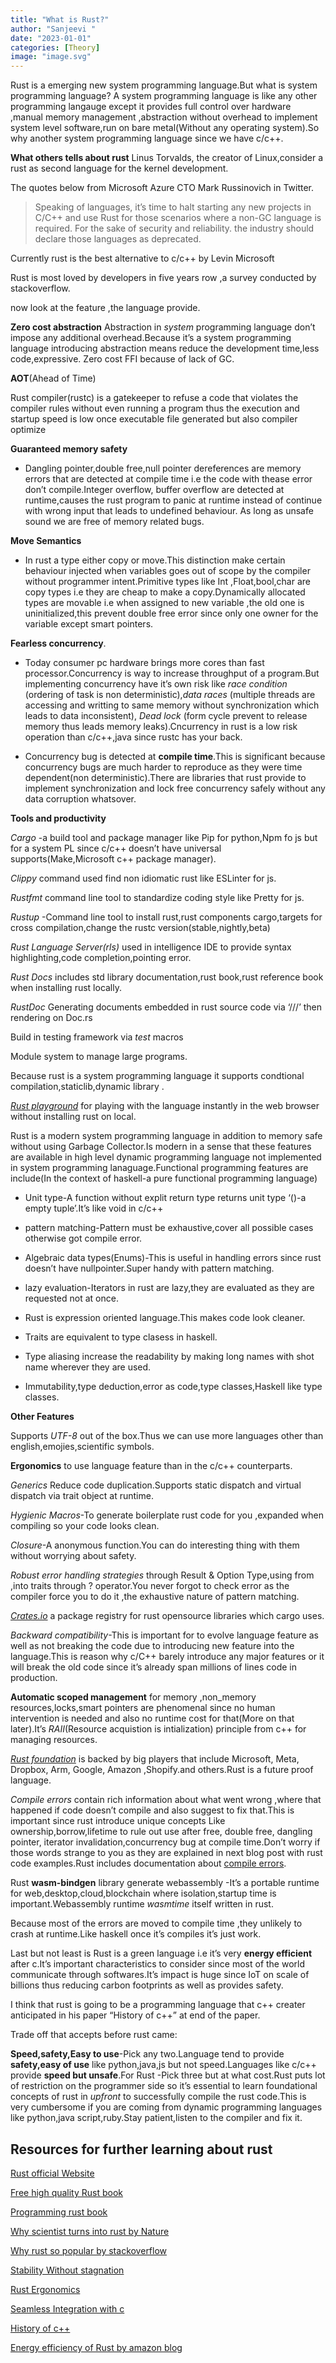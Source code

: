 ```yaml
---
title: "What is Rust?"
author: "Sanjeevi "
date: "2023-01-01"
categories: [Theory]
image: "image.svg"
---
```

Rust is a emerging new system programming language.But what is system programming language?
A system programming language is like any other programming langauge except it provides full control over hardware ,manual memory management ,abstraction without overhead to implement system level software,run on bare metal(Without any operating system).So why another system programming language since we have c/c++.

**What others tells about rust**
Linus Torvalds, the creator of Linux,consider a rust as second language for the kernel development.

The quotes below from Microsoft Azure CTO Mark Russinovich in Twitter.

> Speaking of languages, it's time to halt starting any new projects in C/C++ and use Rust for those scenarios where a non-GC language is required. For the sake of security and reliability. the industry should declare those languages as deprecated.


Currently rust is the best alternative to c/c++ by Levin Microsoft

Rust is most loved by developers in five years row ,a survey conducted by stackoverflow.

now look at the feature ,the language provide.

**Zero cost abstraction** 
 Abstraction in *system* programming language don't impose any additional overhead.Because it's a system programming language introducing abstraction means reduce the development time,less code,expressive.
 Zero cost FFI because of lack of GC.

**AOT**(Ahead of Time) 

Rust compiler(rustc) is a gatekeeper to refuse a code that violates the compiler rules without even running a program thus the execution and startup speed is low once executable file generated but also compiler optimize 

**Guaranteed memory safety**

- Dangling pointer,double free,null pointer dereferences are memory errors that are detected at compile time i.e the code with thease error don't compile.Integer overflow, buffer overflow are detected at runtime,causes the rust program to panic at runtime instead of continue with wrong input that leads to undefined behaviour.
As long as unsafe sound we are free of memory related bugs.

**Move Semantics**

- In rust a type either copy or move.This distinction make certain behaviour injected when variables goes out of scope by the compiler without programmer intent.Primitive types like Int ,Float,bool,char are copy types i.e they are cheap to make a copy.Dynamically allocated types are movable i.e when assigned to new variable ,the old one is uninitialized,this prevent double free error since only one owner for the variable except smart pointers.

 **Fearless concurrency**.
 
 - Today consumer pc hardware brings more cores than fast processor.Concurrency is way to increase throughput of a program.But implementing concurrency have it's own risk like *race condition* (ordering of task is non deterministic),*data races* (multiple threads are accessing and writting to same memory without synchronization which leads to data inconsistent), *Dead lock* (form cycle prevent to release memory thus leads memory leaks).Cncurrency in rust is a low risk operation than c/c++,java since rustc has your back.

 - Concurrency bug is detected at **compile time**.This is significant because concurrency bugs are much harder to reproduce as they were time dependent(non deterministic).There are libraries that rust provide to implement synchronization and lock free concurrency safely without any data corruption whatsover.

**Tools and productivity**
 
*Cargo* -a build tool and package manager like Pip for python,Npm fo js but for a system PL since c/c++
 doesn't have universal supports(Make,Microsoft c++ package manager).

*Clippy* command used find non idiomatic rust like ESLinter for js.

*Rustfmt* command line tool to standardize coding style like Pretty for js.

*Rustup* -Command line tool to install rust,rust components cargo,targets for cross compilation,change the
rustc version(stable,nightly,beta)

*Rust Language Server(rls)* used in intelligence IDE to provide syntax highlighting,code completion,pointing error.

*Rust Docs* includes std library documentation,rust book,rust reference book when installing rust locally.

*RustDoc* Generating documents embedded in rust source code via '///' then rendering on Doc.rs

 Build in testing framework via *test* macros

 Module system to manage large programs.

 Because rust is a system programming language it supports condtional compilation,staticlib,dynamic library .

*[Rust playground](play.rust-lang.org/)* for playing with the language instantly in the web browser without installing rust on local.

Rust is a modern system programming language in addition to memory safe without using Garbage Collector.Is modern in a sense that these features are available in high level dynamic programming language not implemented in system programming lanaguage.Functional programming features are include(In the context of haskell-a pure functional programming language)

- Unit type-A function without explit return type returns unit type '()-a empty tuple'.It's like void in c/c++

- pattern matching-Pattern must be exhaustive,cover all possible cases otherwise got compile error.

- Algebraic data types(Enums)-This is useful in handling errors since rust doesn't have nullpointer.Super handy with pattern matching.

- lazy evaluation-Iterators in rust are lazy,they are evaluated as they are requested not at once.

- Rust is expression oriented language.This makes code look cleaner.

- Traits are equivalent to type clasess in haskell. 

- Type aliasing increase the readability by making long names with shot name wherever they are used.

- Immutability,type deduction,error as code,type classes,Haskell like type classes.

**Other Features**

Supports *UTF-8* out of the box.Thus we can use more languages other than english,emojies,scientific symbols.

**Ergonomics** to use language feature than in the c/c++ counterparts.

*Generics* Reduce code duplication.Supports static dispatch and virtual dispatch via trait object at runtime.

*Hygienic Macros*-To generate boilerplate rust code for you ,expanded when compiling so your code looks clean.

*Closure*-A anonymous function.You can do interesting thing with them without worrying about safety.

*Robust error handling strategies* through Result & Option Type,using from ,into traits through ? operator.You never forgot to check error as the compiler force you to do it ,the exhaustive nature of pattern matching.

*[Crates.io](https://crates.io)* a package registry for rust opensource libraries which cargo uses.

*Backward compatibility*-This is important for to evolve language feature as well as not breaking the code due to introducing new feature into the language.This is reason why c/C++ barely introduce any major features or it will break the old code since it's already span millions of lines code in production.

**Automatic scoped management** for memory ,non_memory resources,locks,smart pointers are phenomenal since no human intervention is needed and also no runtime cost for that(More on that later).It's *RAII*(Resource acquistion is intialization) principle from c++ for managing resources.

*[Rust foundation](https://foundation.rust-lang.org/)* is backed by big players that include Microsoft, Meta, Dropbox, Arm, Google, Amazon ,Shopify.and others.Rust is a future proof language.

*Compile errors* contain rich information about what went wrong ,where that happened if code doesn't compile and also suggest to fix that.This is important since rust introduce unique concepts Like ownership,borrow,lifetime to rule out use after free, double free, dangling pointer, iterator invalidation,concurrency bug at compile time.Don't worry if those words strange to you as they are explained in next blog post with rust code examples.Rust includes documentation about [compile errors](https://doc.rust-lang.org/error_codes/error-index.html).

Rust **wasm-bindgen** library generate webassembly -It's a portable runtime for web,desktop,cloud,blockchain where isolation,startup time is important.Webassembly runtime *wasmtime* itself written in rust.

Because most of the errors are moved to compile time ,they unlikely to crash at runtime.Like haskell once it's compiles it's just work.

Last but not least is Rust is a green language i.e it's very **energy efficient** after c.It's important characteristics to consider since most of the world communicate through softwares.It's impact is huge since IoT on scale of billions thus reducing carbon footprints as well as provides safety.

I think that rust is going to be a programming language that c++ creater anticipated in his paper "History of c++" at end of the paper.

Trade off that accepts before rust came:

 **Speed,safety,Easy to use**-Pick any two.Language tend to provide **safety,easy of use** like python,java,js but not speed.Languages like c/c++ provide **speed but unsafe**.For Rust -Pick three but at what cost.Rust puts lot of restriction on the programmer side so it's essential to learn foundational concepts of rust in *upfront* to successfully compile the rust code.This is very cumbersome if you are coming from dynamic programming languages like python,java script,ruby.Stay patient,listen to the compiler and fix it.

## Resources for further learning about rust

[Rust official Website](https://rust-lang.org)

[Free high quality Rust book](https://doc.rust-lang.org/book/)

[Programming rust book](https://www.oreilly.com/library/view/programming-rust-2nd/9781492052586/)

[Why scientist turns into rust by Nature](https://www.nature.com/articles/d41586-020-03382-2)

[Why rust so popular by stackoverflow](https://stackoverflow.blog/2020/01/20/what-is-rust-and-why-is-it-so-popular/)

[Stability Without stagnation](https://blog.rust-lang.org/2014/10/30/Stability.html)

[Rust Ergonomics](https://blog.rust-lang.org/2017/03/02/lang-ergonomics.html)

[Seamless Integration with c](https://blog.rust-lang.org/2015/04/24/Rust-Once-Run-Everywhere.html)

[History of c++](https://www.google.com/url?sa=t&rct=j&q=&esrc=s&source=web&cd=&ved=2ahUKEwiywIqwmab8AhWn2DgGHVPKBYQQFnoECCsQAQ&url=https%3A%2F%2Fwww.stroustrup.com%2Fhopl2.pdf&usg=AOvVaw3plr2I2rXY4sbYfqb3dGKs)

[Energy efficiency of Rust by amazon blog](https://aws.amazon.com/blogs/opensource/sustainability-with-rust/)